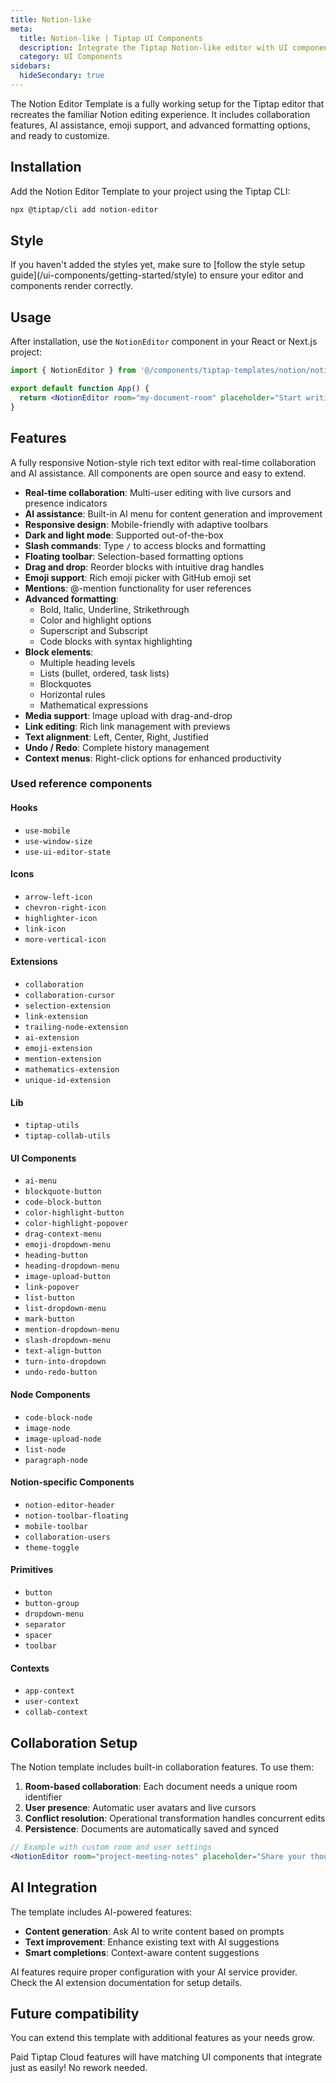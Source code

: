 ```yaml
---
title: Notion-like
meta:
  title: Notion-like | Tiptap UI Components
  description: Integrate the Tiptap Notion-like editor with UI components, collaboration, and AI features. More in the docs.
  category: UI Components
sidebars:
  hideSecondary: true
---
```



The Notion Editor Template is a fully working setup for the Tiptap editor that recreates the familiar Notion editing experience. It includes collaboration features, AI assistance, emoji support, and advanced formatting options, and ready to customize.

<CodeDemo isLarge src="https://template.tiptap.dev/preview/templates/notion" />

## Installation

Add the Notion Editor Template to your project using the Tiptap CLI:

```bash
npx @tiptap/cli add notion-editor
```

## Style

<Callout title="Missing styles?" variant="info">
  If you haven&apos;t added the styles yet, make sure to [follow the style setup
  guide](/ui-components/getting-started/style) to ensure your editor and components render
  correctly.
</Callout>

## Usage

After installation, use the `NotionEditor` component in your React or Next.js project:

```jsx
import { NotionEditor } from '@/components/tiptap-templates/notion/notion-editor'

export default function App() {
  return <NotionEditor room="my-document-room" placeholder="Start writing..." />
}
```

## Features

A fully responsive Notion-style rich text editor with real-time collaboration and AI assistance. All components are open source and easy to extend.

- **Real-time collaboration**: Multi-user editing with live cursors and presence indicators
- **AI assistance**: Built-in AI menu for content generation and improvement
- **Responsive design**: Mobile-friendly with adaptive toolbars
- **Dark and light mode**: Supported out-of-the-box
- **Slash commands**: Type `/` to access blocks and formatting
- **Floating toolbar**: Selection-based formatting options
- **Drag and drop**: Reorder blocks with intuitive drag handles
- **Emoji support**: Rich emoji picker with GitHub emoji set
- **Mentions**: @-mention functionality for user references
- **Advanced formatting**:
  - Bold, Italic, Underline, Strikethrough
  - Color and highlight options
  - Superscript and Subscript
  - Code blocks with syntax highlighting
- **Block elements**:
  - Multiple heading levels
  - Lists (bullet, ordered, task lists)
  - Blockquotes
  - Horizontal rules
  - Mathematical expressions
- **Media support**: Image upload with drag-and-drop
- **Link editing**: Rich link management with previews
- **Text alignment**: Left, Center, Right, Justified
- **Undo / Redo**: Complete history management
- **Context menus**: Right-click options for enhanced productivity

### Used reference components

#### Hooks

- `use-mobile`
- `use-window-size`
- `use-ui-editor-state`

#### Icons

- `arrow-left-icon`
- `chevron-right-icon`
- `highlighter-icon`
- `link-icon`
- `more-vertical-icon`

#### Extensions

- `collaboration`
- `collaboration-cursor`
- `selection-extension`
- `link-extension`
- `trailing-node-extension`
- `ai-extension`
- `emoji-extension`
- `mention-extension`
- `mathematics-extension`
- `unique-id-extension`

#### Lib

- `tiptap-utils`
- `tiptap-collab-utils`

#### UI Components

- `ai-menu`
- `blockquote-button`
- `code-block-button`
- `color-highlight-button`
- `color-highlight-popover`
- `drag-context-menu`
- `emoji-dropdown-menu`
- `heading-button`
- `heading-dropdown-menu`
- `image-upload-button`
- `link-popover`
- `list-button`
- `list-dropdown-menu`
- `mark-button`
- `mention-dropdown-menu`
- `slash-dropdown-menu`
- `text-align-button`
- `turn-into-dropdown`
- `undo-redo-button`

#### Node Components

- `code-block-node`
- `image-node`
- `image-upload-node`
- `list-node`
- `paragraph-node`

#### Notion-specific Components

- `notion-editor-header`
- `notion-toolbar-floating`
- `mobile-toolbar`
- `collaboration-users`
- `theme-toggle`

#### Primitives

- `button`
- `button-group`
- `dropdown-menu`
- `separator`
- `spacer`
- `toolbar`

#### Contexts

- `app-context`
- `user-context`
- `collab-context`

## Collaboration Setup

The Notion template includes built-in collaboration features. To use them:

1. **Room-based collaboration**: Each document needs a unique room identifier
2. **User presence**: Automatic user avatars and live cursors
3. **Conflict resolution**: Operational transformation handles concurrent edits
4. **Persistence**: Documents are automatically saved and synced

```jsx
// Example with custom room and user settings
<NotionEditor room="project-meeting-notes" placeholder="Share your thoughts..." />
```

## AI Integration

The template includes AI-powered features:

- **Content generation**: Ask AI to write content based on prompts
- **Text improvement**: Enhance existing text with AI suggestions
- **Smart completions**: Context-aware content suggestions

<Callout title="AI Configuration" variant="info">
  AI features require proper configuration with your AI service provider. Check the AI extension
  documentation for setup details.
</Callout>

## Future compatibility

You can extend this template with additional features as your needs grow.

Paid Tiptap Cloud features will have matching UI components that integrate just as easily! No rework needed.
